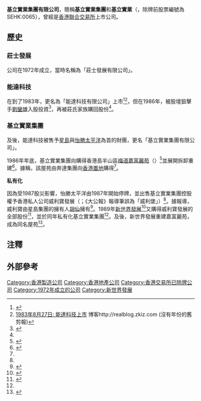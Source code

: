 {{NOT|基立實業有限公司}}
'''基立實業集團有限公司'''，簡稱'''基立實業集團'''和'''基立實業'''（{{lang-en|Scilla Holdings Limited}}，除牌前股票編號為SEHK:0065），曾經是[[香港聯合交易所|香港聯合交易所]]上市公司。
==歷史==
===莊士發展===
公司在1972年成立，當時名稱為「莊士發展有限公司」。

===能達科技===
在到了1983年，更名為「能達科技有限公司」上市<ref name=webb2>{{Cite web |url=https://webb-site.com/dbpub/orgdata.asp?p=6944 |title=存档副本 |accessdate=2017-10-19 |archive-date=2017-10-03 |archive-url=https://web.archive.org/web/20171003075356/https://webb-site.com/dbpub/orgdata.asp?p=6944 |dead-url=no }}</ref><ref>[http://realblog.zkiz.com/greatsoup/38361 1983年8月27日: 能達科技上市] {{Wayback|url=http://realblog.zkiz.com/greatsoup/38361 |date=20171004084741 }} 博客http://realblog.zkiz.com {{Wayback|url=http://realblog.zkiz.com/ |date=20171005052222 }} (沒有年份的舊剪報)</ref>，但在1986年{{Fact|time=2017-10-19T15:56:58+00:00}}，被股壇狙擊手[[劉鑾雄|劉鑾雄]]入股投資<ref name=metro>{{cite news|url=http://www.metrodaily.hk/metro_news/%E7%8C%9B%E4%BA%BA%E7%B3%BB%E5%88%97%E4%B9%8B%E4%B8%89-%E7%9B%A4%E9%BB%9E%E5%8A%89%E9%91%BE%E9%9B%84%E7%AC%AC%E4%B8%80%E7%AB%A0-%E7%8B%99%E6%93%8A%E4%B9%8B%E7%8E%8B/|title=猛人系列之三 盤點劉鑾雄第一章 狙擊之王|date=2017年2月22日|newspaper=《[[都市日報|都市日報]]》|location=香港|access-date=2017年10月3日|archive-url=https://web.archive.org/web/20171004035448/http://www.metrodaily.hk/metro_news/%E7%8C%9B%E4%BA%BA%E7%B3%BB%E5%88%97%E4%B9%8B%E4%B8%89-%E7%9B%A4%E9%BB%9E%E5%8A%89%E9%91%BE%E9%9B%84%E7%AC%AC%E4%B8%80%E7%AB%A0-%E7%8B%99%E6%93%8A%E4%B9%8B%E7%8E%8B/|archive-date=2017年10月4日|dead-url=yes}}</ref>，再被莊氏家族購回股份<ref name=metro/>。

===基立實業集團===
及後，能達科技被售予[[星島集團有限公司|星島]]與[[怡勝太平洋|怡勝太平洋]]為首的財團，更名「基立實業集團有限公司」。

1986年年底，基立實業集團向{{link-en|奔達集團|Bond Corporation}}購得香港島半山區[[梅道|梅道]][[嘉富麗苑|嘉富麗苑]]（{{lang-en|Clovelly Court}}）<ref name=smh1986>{{cite news|title=Bond sells $49m of Hong Kong property|date=1986年11月19日|work=《悉尼先驱晨报》|language=en|page=第40頁}}</ref>並展開拆卸重建<ref>{{cite news|title=基立實業上半年已復有輕微盈利|date=1987年12月17日|work=《華僑日報》|publication-place=香港|page=第21頁|via=香港公共圖書館多媒體資訊系統}}</ref>。據稱，該屋苑由奔達集團向[[香港置地|香港置地]]購得<ref name=smh1986/>。

'''私有化'''

因為受1987股災影響，怡勝太平洋由1987年開始停牌，並出售基立實業集團控股權予香港私人公司威利寶發展（{{lang-en|Williamberg Development}}；《大公報》報導筆誤為「威利堡」）<ref name=TKP1989/>。據報導，威利寶由星島集團的擁有人[[胡仙|胡仙]]擁有<ref>{{cite news|url=https://www.afr.com/politics/aw-bought-shares-in-lead-up-to-scilla-deal-19880520-k2skx|title=Aw bought shares in lead-up to Scilla deal|date=1988年5月20日|newspaper=《The Australian Financial Review》|language=en|accessdate=2019年12月28日|archive-date=2019年12月28日|archive-url=https://web.archive.org/web/20191228085301/https://www.afr.com/politics/aw-bought-shares-in-lead-up-to-scilla-deal-19880520-k2skx|dead-url=no}}</ref>。1989年[[新世界發展|新世界發展]]<ref>{{cite news|url=http://hk.apple.nextmedia.com/realtime/finance/20170201/56248022|title=走得快．新世界|author=股榮|department=〈趣blogblog〉專欄|date=2017年2月1日|access-date=2017年10月3日|work=《蘋果日報》即時新聞|publication-place=香港|publisher=壹傳媒|archive-date=2017年10月3日|archive-url=https://web.archive.org/web/20171003125011/http://hk.apple.nextmedia.com/realtime/finance/20170201/56248022|dead-url=no}}</ref>又購得威利寶發展的全部股份<ref name=TKP1989>{{cite news|title=新世界用五億六千萬 購入基立七成多股權 每股三元二角並向其餘股東全面收購 威利堡此次售股獲利達二億六千萬元|date=1989年2月23日|work=《大公報》|publication-place=香港|page=第19頁|via=香港公共圖書館多媒體資訊系統}}</ref>，並於同年私有化基立實業集團<ref name=webb2/>。及後，新世界發展重建嘉富麗苑，成為同名屋苑<ref>{{cite web|url=https://www.hiphing.com.hk/tc/projects/details.php?id=117|title=嘉富麗苑|access-date=2017年10月3日|publisher=協興建築|publication-place=香港}}</ref>。

== 注釋 ==
{{reflist|2}}

== 外部參考 ==


[[Category:香港製造公司|Category:香港製造公司]]
[[Category:香港地產公司|Category:香港地產公司]]
[[Category:香港交易所已除牌公司|Category:香港交易所已除牌公司]]
[[Category:1972年成立的公司|Category:1972年成立的公司]]
[[Category:新世界發展|Category:新世界發展]]